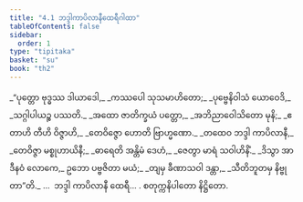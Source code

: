 ```yaml
---
title: "4.1 ဘဒ္ဒါကာပိလာနီထေရီဂါထာ"
tableOfContents: false
sidebar:
  order: 1
type: "tipitaka"
basket: "su"
book: "th2"
---
```



<DynamicBreadcrumb />

<Division number="63" book="th2">

<Paragraph number="103" type="verses" book="th2">
_“ပုတ္တော ဗုဒ္ဓဿ ဒါယာဒေါ,_  
_ကဿပေါ သုသမာဟိတော;_  
_ပုဗ္ဗေနိဝါသံ ယောဝေဒိ,_  
_သဂ္ဂါပါယဉ္စ ပဿတိ._  

</Paragraph>

</Division>
<Division number="64" book="th2">

<Paragraph number="104" type="verses" book="th2">
_အထော ဇာတိက္ခယံ ပတ္တော,_  
_အဘိညာဝေါသိတော မုနိ;_  
_ဧတာဟိ တီဟိ ဝိဇ္ဇာဟိ,_  
_တေဝိဇ္ဇော ဟောတိ ဗြာဟ္မဏော._  

</Paragraph>

</Division>
<Division number="65" book="th2">

<Paragraph number="105" type="verses" book="th2">
_တထေဝ ဘဒ္ဒါ ကာပိလာနီ,_  
_တေဝိဇ္ဇာ မစ္စုဟာယိနီ;_  
_ဓာရေတိ အန္တိမံ ဒေဟံ,_  
_ဇေတွာ မာရံ သဝါဟိနိံ._  

</Paragraph>

</Division>
<Division number="66" book="th2">

<Paragraph number="106" type="verses" book="th2">
_ဒိသွာ အာဒီနဝံ လောကေ,_  
ဥဘော ပဗ္ဗဇိတာ မယံ;_  
_တျမှ ခီဏာသဝါ ဒန္တာ,_  
_သီတိဘူတမှ နိဗ္ဗုတာ”တိ._  


</Paragraph>
</Division>

<Paragraph number="107" type="center" book="th2">
…  ဘဒ္ဒါ ကာပိလာနီ ထေရီ… .



</Paragraph>

<Paragraph number="108" type="center" book="th2">
စတုက္ကနိပါတော နိဋ္ဌိတော.
</Paragraph>